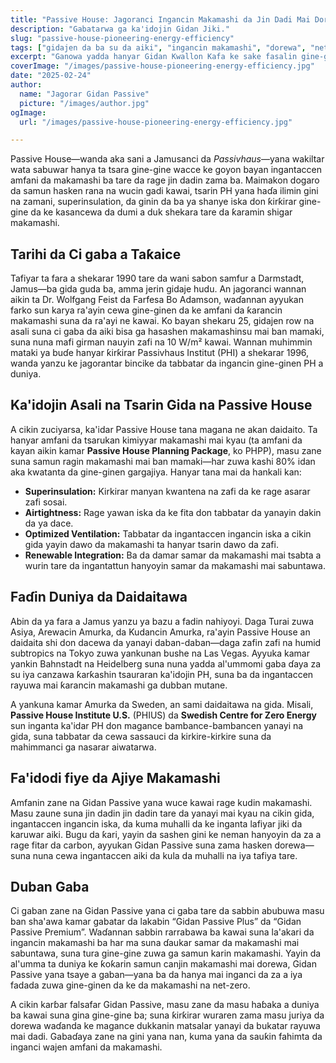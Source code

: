```yaml
---
title: "Passive House: Jagoranci Ingancin Makamashi da Jin Dadi Mai Dorewa"
description: "Gabatarwa ga ka'idojin Gidan Jiki."
slug: "passive-house-pioneering-energy-efficiency"
tags: ["gidajen da ba su da aiki", "ingancin makamashi", "dorewa", "net-zero"]
excerpt: "Ganowa yadda hanyar Gidan Kwallon Kafa ke sake fasalin gine-gine—ta hanyar bayar da ingantaccen jin dadin cikin gida, rage amfani da makamashi sosai, da kuma rage yawan fitar da carbon sosai, ba tare da la'akari da nau'in ginin ko yanayin ba."
coverImage: "/images/passive-house-pioneering-energy-efficiency.jpg"
date: "2025-02-24"
author:
  name: "Jagorar Gidan Passive"
  picture: "/images/author.jpg"
ogImage:
  url: "/images/passive-house-pioneering-energy-efficiency.jpg"

---
```

Passive House—wanda aka sani a Jamusanci da *Passivhaus*—yana wakiltar wata sabuwar hanya ta tsara gine-gine wacce ke goyon bayan ingantaccen amfani da makamashi ba tare da rage jin dadin zama ba. Maimakon dogaro da samun hasken rana na wucin gadi kawai, tsarin PH yana haɗa ilimin gini na zamani, superinsulation, da ginin da ba ya shanye iska don ƙirƙirar gine-gine da ke kasancewa da dumi a duk shekara tare da ƙaramin shigar makamashi.

## Tarihi da Ci gaba a Taƙaice

Tafiyar ta fara a shekarar 1990 tare da wani sabon samfur a Darmstadt, Jamus—ba gida guda ba, amma jerin gidaje hudu. An jagoranci wannan aikin ta Dr. Wolfgang Feist da Farfesa Bo Adamson, waɗannan ayyukan farko sun karya ra'ayin cewa gine-ginen da ke amfani da ƙarancin makamashi suna da ra'ayi ne kawai. Ko bayan shekaru 25, gidajen row na asali suna ci gaba da aiki bisa ga hasashen makamashinsu mai ban mamaki, suna nuna mafi girman nauyin zafi na 10 W/m² kawai. Wannan muhimmin mataki ya buɗe hanyar ƙirƙirar Passivhaus Institut (PHI) a shekarar 1996, wanda yanzu ke jagorantar bincike da tabbatar da ingancin gine-ginen PH a duniya.
## Ka'idojin Asali na Tsarin Gida na Passive House

A cikin zuciyarsa, ka'idar Passive House tana magana ne akan daidaito. Ta hanyar amfani da tsarukan kimiyyar makamashi mai kyau (ta amfani da kayan aikin kamar **Passive House Planning Package**, ko PHPP), masu zane suna samun ragin makamashi mai ban mamaki—har zuwa kashi 80% idan aka kwatanta da gine-ginen gargajiya. Hanyar tana mai da hankali kan:
- **Superinsulation:** Kirkirar manyan kwantena na zafi da ke rage asarar zafi sosai.
- **Airtightness:** Rage yawan iska da ke fita don tabbatar da yanayin dakin da ya dace.
- **Optimized Ventilation:** Tabbatar da ingantaccen ingancin iska a cikin gida yayin dawo da makamashi ta hanyar tsarin dawo da zafi.
- **Renewable Integration:** Ba da damar samar da makamashi mai tsabta a wurin tare da ingantattun hanyoyin samar da makamashi mai sabuntawa.

## Faɗin Duniya da Daidaitawa

Abin da ya fara a Jamus yanzu ya bazu a fadin nahiyoyi. Daga Turai zuwa Asiya, Arewacin Amurka, da Kudancin Amurka, ra'ayin Passive House an daidaita shi don dacewa da yanayi daban-daban—daga zafin zafi na humid subtropics na Tokyo zuwa yankunan bushe na Las Vegas. Ayyuka kamar yankin Bahnstadt na Heidelberg suna nuna yadda al'ummomi gaba ɗaya za su iya canzawa ƙarƙashin tsauraran ka'idojin PH, suna ba da ingantaccen rayuwa mai ƙarancin makamashi ga dubban mutane.

A yankuna kamar Amurka da Sweden, an sami daidaitawa na gida. Misali, **Passive House Institute U.S.** (PHIUS) da **Swedish Centre for Zero Energy** sun inganta ka'idar PH don magance bambance-bambancen yanayi na gida, suna tabbatar da cewa sassauci da kirkire-kirkire suna da mahimmanci ga nasarar aiwatarwa.
## Fa'idodi fiye da Ajiye Makamashi

Amfanin zane na Gidan Passive yana wuce kawai rage kudin makamashi. Masu zaune suna jin dadin jin dadin tare da yanayi mai kyau na cikin gida, ingantaccen ingancin iska, da kuma muhalli da ke inganta lafiyar jiki da karuwar aiki. Bugu da ƙari, yayin da sashen gini ke neman hanyoyin da za a rage fitar da carbon, ayyukan Gidan Passive suna zama hasken dorewa—suna nuna cewa ingantaccen aiki da kula da muhalli na iya tafiya tare.

## Duban Gaba

Ci gaban zane na Gidan Passive yana ci gaba tare da sabbin abubuwa masu ban sha'awa kamar gabatar da lakabin “Gidan Passive Plus” da “Gidan Passive Premium”. Waɗannan sabbin rarrabawa ba kawai suna la'akari da ingancin makamashi ba har ma suna ɗaukar samar da makamashi mai sabuntawa, suna tura gine-gine zuwa ga samun karin makamashi. Yayin da al'umma ta duniya ke ƙoƙarin samun canjin makamashi mai dorewa, Gidan Passive yana tsaye a gaban—yana ba da hanya mai inganci da za a iya fadada zuwa gine-ginen da ke da makamashi na net-zero.

A cikin karɓar falsafar Gidan Passive, masu zane da masu haɓaka a duniya ba kawai suna gina gine-gine ba; suna ƙirƙirar wuraren zama masu juriya da dorewa waɗanda ke magance dukkanin matsalar yanayi da bukatar rayuwa mai dadi. Gabaɗaya zane na gini yana nan, kuma yana da sauƙin fahimta da inganci wajen amfani da makamashi.
